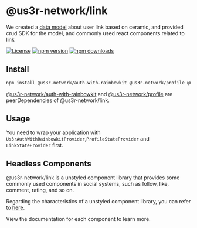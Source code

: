 
<Meta title="Introduction" />

# @us3r-network/link

We created a [data model](https://github.com/us3r-network/s3-jssdk/tree/main/packages/data-model) about user link based on ceramic, and provided crud SDK for the model, and commonly used react components related to link

[![License](https://img.shields.io/badge/License-MIT.svg)](https://opensource.org/licenses/MIT)
[![npm version](https://badge.fury.io/js/%40us3r-network%2Flink.svg)](https://badge.fury.io/js/%40us3r-network%2Flink)
[![npm downloads](https://img.shields.io/npm/dm/%40us3r-network%2Flink.svg)](https://www.npmjs.com/package/@us3r-network/link)

## Install

```bash
npm install @us3r-network/auth-with-rainbowkit @us3r-network/profile @us3r-network/link
```

[@us3r-network/auth-with-rainbowkit](?path=/docs/auth-auth-with-rainbowkit--docs) and [@us3r-network/profile](?path=/docs/components-profile-introduction--docs) are peerDependencies of @us3r-network/link.

## Usage

You need to wrap your application with `Us3rAuthWithRainbowkitProvider`,`ProfileStateProvider` and `LinkStateProvider` first.

<Source code={App} />

## Headless Components

@us3r-network/link is a unstyled component library that provides some commonly used components in social systems, such as follow, like, comment, rating, and so on.

Regarding the characteristics of a unstyled component library, you can refer to [here](?path=/docs/components-profile-introduction--docs#headless-components).

View the documentation for each component to learn more.

